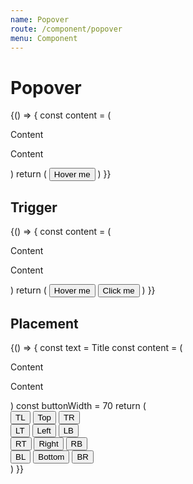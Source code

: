 ```yaml
---
name: Popover
route: /component/popover
menu: Component
---
```



# Popover

<Playground>
  {() => {
    const content = (
      <div>
        <p>Content</p>
        <p>Content</p>
      </div>
    )
    return (
      <Popover content={content} title='Title'>
        <Button type='primary'>Hover me</Button>
      </Popover>
    )
  }}
</Playground>

## Trigger

<Playground>
  {() => {
    const content = (
      <div>
        <p>Content</p>
        <p>Content</p>
      </div>
    )
    return (
      <Space>
        <Popover content={content} title='Title' trigger='hover'>
          <Button>Hover me</Button>
        </Popover>
        <Popover content={content} title='Title' trigger='click'>
          <Button>Click me</Button>
        </Popover>
      </Space>
    )
  }}
</Playground>

## Placement

<Playground>
  {() => {
    const text = <span>Title</span>
    const content = (
      <div>
        <p>Content</p>
        <p>Content</p>
      </div>
    )
    const buttonWidth = 70
    return (
      <div className='demo'>
        <div style={{ marginLeft: buttonWidth, whiteSpace: 'nowrap' }}>
          <Popover
            placement='topLeft'
            title={text}
            content={content}
            trigger='click'
          >
            <Button>TL</Button>
          </Popover>
          <Popover
            placement='top'
            title={text}
            content={content}
            trigger='click'
          >
            <Button>Top</Button>
          </Popover>
          <Popover
            placement='topRight'
            title={text}
            content={content}
            trigger='click'
          >
            <Button>TR</Button>
          </Popover>
        </div>
        <div style={{ width: buttonWidth, float: 'left' }}>
          <Popover
            placement='leftTop'
            title={text}
            content={content}
            trigger='click'
          >
            <Button>LT</Button>
          </Popover>
          <Popover
            placement='left'
            title={text}
            content={content}
            trigger='click'
          >
            <Button>Left</Button>
          </Popover>
          <Popover
            placement='leftBottom'
            title={text}
            content={content}
            trigger='click'
          >
            <Button>LB</Button>
          </Popover>
        </div>
        <div style={{ width: buttonWidth, marginLeft: buttonWidth * 4 + 24 }}>
          <Popover
            placement='rightTop'
            title={text}
            content={content}
            trigger='click'
          >
            <Button>RT</Button>
          </Popover>
          <Popover
            placement='right'
            title={text}
            content={content}
            trigger='click'
          >
            <Button>Right</Button>
          </Popover>
          <Popover
            placement='rightBottom'
            title={text}
            content={content}
            trigger='click'
          >
            <Button>RB</Button>
          </Popover>
        </div>
        <div
          style={{
            marginLeft: buttonWidth,
            clear: 'both',
            whiteSpace: 'nowrap'
          }}
        >
          <Popover
            placement='bottomLeft'
            title={text}
            content={content}
            trigger='click'
          >
            <Button>BL</Button>
          </Popover>
          <Popover
            placement='bottom'
            title={text}
            content={content}
            trigger='click'
          >
            <Button>Bottom</Button>
          </Popover>
          <Popover
            placement='bottomRight'
            title={text}
            content={content}
            trigger='click'
          >
            <Button>BR</Button>
          </Popover>
        </div>
      </div>
    )
  }}
</Playground>
